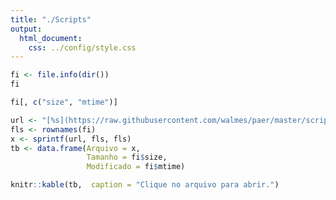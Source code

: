 ```yaml
---
title: "./Scripts"
output:
  html_document:
    css: ../config/style.css
---
```


```r
fi <- file.info(dir())
fi

fi[, c("size", "mtime")]

url <- "[%s](https://raw.githubusercontent.com/walmes/paer/master/scripts/%s)"
fls <- rownames(fi)
x <- sprintf(url, fls, fls)
tb <- data.frame(Arquivo = x,
                 Tamanho = fi$size,
                 Modificado = fi$mtime)
```
```r
knitr::kable(tb,  caption = "Clique no arquivo para abrir.")
```
